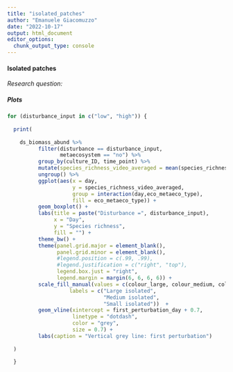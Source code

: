 ```yaml
---
title: "isolated_patches"
author: "Emanuele Giacomuzzo"
date: "2022-10-17"
output: html_document
editor_options: 
  chunk_output_type: console
---
```


#### Isolated patches {.tabset .tabset-pills}

*Research question: *

##### Plots

```r
for (disturbance_input in c("low", "high")) {
  
  print(
    
    ds_biomass_abund %>%
          filter(disturbance == disturbance_input,
                 metaecosystem == "no") %>%
          group_by(culture_ID, time_point) %>%
          mutate(species_richness_video_averaged = mean(species_richness)) %>%
          ungroup() %>%
          ggplot(aes(x = day,
                     y = species_richness_video_averaged,
                     group = interaction(day,eco_metaeco_type),
                     fill = eco_metaeco_type)) +
          geom_boxplot() +
          labs(title = paste("Disturbance =", disturbance_input),
               x = "Day",
               y = "Species richness",
               fill = "") +
          theme_bw() +
          theme(panel.grid.major = element_blank(),
                panel.grid.minor = element_blank(),
                #legend.position = c(.99, .99),
                #legend.justification = c("right", "top"),
                legend.box.just = "right",
                legend.margin = margin(6, 6, 6, 6)) +
          scale_fill_manual(values = c(colour_large, colour_medium, colour_small),
                    labels = c("Large isolated",
                               "Medium isolated",
                               "Small isolated"))  +
          geom_vline(xintercept = first_perturbation_day + 0.7,
                     linetype = "dotdash",
                     color = "grey",
                     size = 0.7) +
          labs(caption = "Vertical grey line: first perturbation")
    
  )
  
  }
```